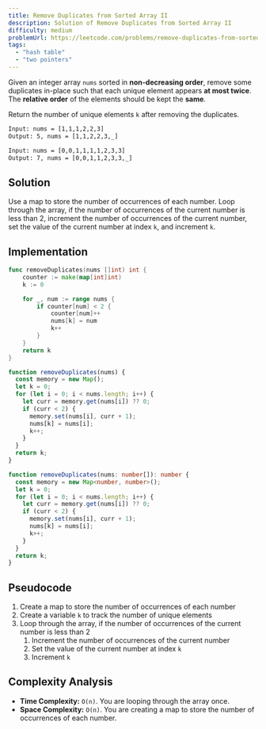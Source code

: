 ```yaml
---
title: Remove Duplicates from Sorted Array II
description: Solution of Remove Duplicates from Sorted Array II
difficulty: medium
problemUrl: https://leetcode.com/problems/remove-duplicates-from-sorted-array-ii
tags:
  - "hash table"
  - "two pointers"
---
```



Given an integer array `nums` sorted in **non-decreasing order**, remove some duplicates in-place such that each unique element appears **at most twice**. The **relative order** of the elements should be kept the **same**.

Return the number of unique elements `k` after removing the duplicates.

```txt
Input: nums = [1,1,1,2,2,3]
Output: 5, nums = [1,1,2,2,3,_]

Input: nums = [0,0,1,1,1,1,2,3,3]
Output: 7, nums = [0,0,1,1,2,3,3,_]
```

## Solution

Use a map to store the number of occurrences of each number. Loop through the array, if the number of occurrences of the current number is less than 2, increment the number of occurrences of the current number, set the value of the current number at index `k`, and increment `k`.

## Implementation

<Tabs>
  <TabItem label="go">

```go
func removeDuplicates(nums []int) int {
    counter := make(map[int]int)
    k := 0

    for _, num := range nums {
        if counter[num] < 2 {
            counter[num]++
            nums[k] = num
            k++
        }
    }
    return k
}
```

  </TabItem>
  <TabItem label="js">

```js
function removeDuplicates(nums) {
  const memory = new Map();
  let k = 0;
  for (let i = 0; i < nums.length; i++) {
    let curr = memory.get(nums[i]) ?? 0;
    if (curr < 2) {
      memory.set(nums[i], curr + 1);
      nums[k] = nums[i];
      k++;
    }
  }
  return k;
}
```

  </TabItem>
  <TabItem label="ts">

```ts
function removeDuplicates(nums: number[]): number {
  const memory = new Map<number, number>();
  let k = 0;
  for (let i = 0; i < nums.length; i++) {
    let curr = memory.get(nums[i]) ?? 0;
    if (curr < 2) {
      memory.set(nums[i], curr + 1);
      nums[k] = nums[i];
      k++;
    }
  }
  return k;
}
```

  </TabItem>
</Tabs>

## Pseudocode

1. Create a map to store the number of occurrences of each number
2. Create a variable `k` to track the number of unique elements
3. Loop through the array, if the number of occurrences of the current number is less than 2
   1. Increment the number of occurrences of the current number
   2. Set the value of the current number at index `k`
   3. Increment `k`

## Complexity Analysis

- **Time Complexity:** `O(n)`. You are looping through the array once.
- **Space Complexity:** `O(n)`. You are creating a map to store the number of occurrences of each number.
